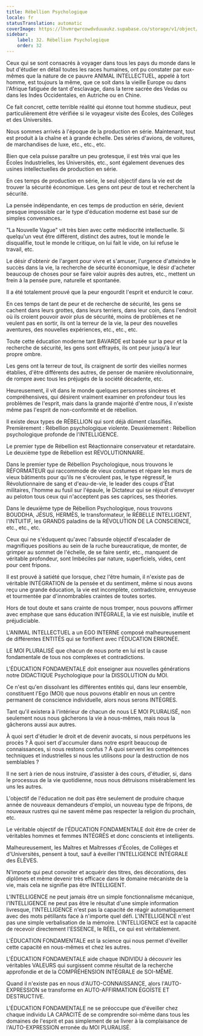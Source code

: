 ```yaml
---
title: Rébellion Psychologique
locale: fr
statusTranslation: automatic
coverImage: https://lhvmrqwrcowdvduuaukz.supabase.co/storage/v1/object/public/strapi-uploads/small_cover-educacion-fundamental.webp-2d51a7828a2b1309555be27f7e2a61a0.webp
sidebar:
    label: 32. Rébellion Psychologique
    order: 32
---
```

Ceux qui se sont consacrés à voyager dans tous les pays du monde dans le but d'étudier en détail toutes les races humaines, ont pu constater par eux-mêmes que la nature de ce pauvre ANIMAL INTELLECTUEL, appelé à tort homme, est toujours la même, que ce soit dans la vieille Europe ou dans l'Afrique fatiguée de tant d'esclavage, dans la terre sacrée des Vedas ou dans les Indes Occidentales, en Autriche ou en Chine.

Ce fait concret, cette terrible réalité qui étonne tout homme studieux, peut particulièrement être vérifiée si le voyageur visite des Écoles, des Collèges et des Universités.

Nous sommes arrivés à l'époque de la production en série. Maintenant, tout est produit à la chaîne et à grande échelle. Des séries d'avions, de voitures, de marchandises de luxe, etc., etc., etc.

Bien que cela puisse paraître un peu grotesque, il est très vrai que les Écoles Industrielles, les Universités, etc., sont également devenues des usines intellectuelles de production en série.

En ces temps de production en série, le seul objectif dans la vie est de trouver la sécurité économique. Les gens ont peur de tout et recherchent la sécurité.

La pensée indépendante, en ces temps de production en série, devient presque impossible car le type d'éducation moderne est basé sur de simples convenances.

"La Nouvelle Vague" vit très bien avec cette médiocrité intellectuelle. Si quelqu'un veut être différent, distinct des autres, tout le monde le disqualifie, tout le monde le critique, on lui fait le vide, on lui refuse le travail, etc.

Le désir d'obtenir de l'argent pour vivre et s'amuser, l'urgence d'atteindre le succès dans la vie, la recherche de sécurité économique, le désir d'acheter beaucoup de choses pour se faire valoir auprès des autres, etc., mettent un frein à la pensée pure, naturelle et spontanée.

Il a été totalement prouvé que la peur engourdit l'esprit et endurcit le cœur.

En ces temps de tant de peur et de recherche de sécurité, les gens se cachent dans leurs grottes, dans leurs terriers, dans leur coin, dans l'endroit où ils croient pouvoir avoir plus de sécurité, moins de problèmes et ne veulent pas en sortir, ils ont la terreur de la vie, la peur des nouvelles aventures, des nouvelles expériences, etc., etc., etc.

Toute cette éducation moderne tant BAVARDE est basée sur la peur et la recherche de sécurité, les gens sont effrayés, ils ont peur jusqu'à leur propre ombre.

Les gens ont la terreur de tout, ils craignent de sortir des vieilles normes établies, d'être différents des autres, de penser de manière révolutionnaire, de rompre avec tous les préjugés de la société décadente, etc.

Heureusement, il vit dans le monde quelques personnes sincères et compréhensives, qui désirent vraiment examiner en profondeur tous les problèmes de l'esprit, mais dans la grande majorité d'entre nous, il n'existe même pas l'esprit de non-conformité et de rébellion.

Il existe deux types de RÉBELLION qui sont déjà dûment classifiés. Premièrement : Rébellion psychologique violente. Deuxièmement : Rébellion psychologique profonde de l'INTELLIGENCE.

Le premier type de Rébellion est Réactionnaire conservateur et retardataire. Le deuxième type de Rébellion est RÉVOLUTIONNAIRE.

Dans le premier type de Rébellion Psychologique, nous trouvons le RÉFORMATEUR qui raccommode de vieux costumes et répare les murs de vieux bâtiments pour qu'ils ne s'écroulent pas, le type régressif, le Révolutionnaire de sang et d'eau-de-vie, le leader des coups d'État militaires, l'homme au fusil sur l'épaule, le Dictateur qui se réjouit d'envoyer au peloton tous ceux qui n'acceptent pas ses caprices, ses théories.

Dans le deuxième type de Rébellion Psychologique, nous trouvons BOUDDHA, JÉSUS, HERMÈS, le transformateur, le RÉBELLE INTELLIGENT, l'INTUITIF, les GRANDS paladins de la RÉVOLUTION DE LA CONSCIENCE, etc., etc., etc.

Ceux qui ne s'éduquent qu'avec l'absurde objectif d'escalader de magnifiques positions au sein de la ruche bureaucratique, de monter, de grimper au sommet de l'échelle, de se faire sentir, etc., manquent de véritable profondeur, sont Imbéciles par nature, superficiels, vides, cent pour cent fripons.

Il est prouvé à satiété que lorsque, chez l'être humain, il n'existe pas de véritable INTÉGRATION de la pensée et du sentiment, même si nous avons reçu une grande éducation, la vie est incomplète, contradictoire, ennuyeuse et tourmentée par d'innombrables craintes de toutes sortes.

Hors de tout doute et sans crainte de nous tromper, nous pouvons affirmer avec emphase que sans éducation INTÉGRALE, la vie est nuisible, inutile et préjudiciable.

L'ANIMAL INTELLECTUEL a un EGO INTERNE composé malheureusement de différentes ENTITÉS qui se fortifient avec l'ÉDUCATION ERRONÉE.

LE MOI PLURALISÉ que chacun de nous porte en lui est la cause fondamentale de tous nos complexes et contradictions.

L'ÉDUCATION FONDAMENTALE doit enseigner aux nouvelles générations notre DIDACTIQUE Psychologique pour la DISSOLUTION du MOI.

Ce n'est qu'en dissolvant les différentes entités qui, dans leur ensemble, constituent l'Ego (MOI) que nous pouvons établir en nous un centre permanent de conscience individuelle, alors nous serons INTÈGRES.

Tant qu'il existera à l'intérieur de chacun de nous LE MOI PLURALISÉ, non seulement nous nous gâcherons la vie à nous-mêmes, mais nous la gâcherons aussi aux autres.

À quoi sert d'étudier le droit et de devenir avocats, si nous perpétuons les procès ? À quoi sert d'accumuler dans notre esprit beaucoup de connaissances, si nous restons confus ? À quoi servent les compétences techniques et industrielles si nous les utilisons pour la destruction de nos semblables ?

Il ne sert à rien de nous instruire, d'assister à des cours, d'étudier, si, dans le processus de la vie quotidienne, nous nous détruisons misérablement les uns les autres.

L'objectif de l'éducation ne doit pas être seulement de produire chaque année de nouveaux demandeurs d'emploi, un nouveau type de fripons, de nouveaux rustres qui ne savent même pas respecter la religion du prochain, etc.

Le véritable objectif de l'ÉDUCATION FONDAMENTALE doit être de créer de véritables hommes et femmes INTÉGRÉS et donc conscients et intelligents.

Malheureusement, les Maîtres et Maîtresses d'Écoles, de Collèges et d'Universités, pensent à tout, sauf à éveiller l'INTELLIGENCE INTÉGRALE des ÉLÈVES.

N'importe qui peut convoiter et acquérir des titres, des décorations, des diplômes et même devenir très efficace dans le domaine mécaniste de la vie, mais cela ne signifie pas être INTELLIGENT.

L'INTELLIGENCE ne peut jamais être un simple fonctionnalisme mécanique, l'INTELLIGENCE ne peut pas être le résultat d'une simple information livresque, l'INTELLIGENCE n'est pas la capacité de réagir automatiquement avec des mots pétillants face à n'importe quel défi. L'INTELLIGENCE n'est pas une simple verbalisation de la mémoire. L'INTELLIGENCE est la capacité de recevoir directement l'ESSENCE, le RÉEL, ce qui est véritablement.

L'ÉDUCATION FONDAMENTALE est la science qui nous permet d'éveiller cette capacité en nous-mêmes et chez les autres.

L'ÉDUCATION FONDAMENTALE aide chaque INDIVIDU à découvrir les véritables VALEURS qui surgissent comme résultat de la recherche approfondie et de la COMPRÉHENSION INTÉGRALE de SOI-MÊME.

Quand il n'existe pas en nous d'AUTO-CONNAISSANCE, alors l'AUTO-EXPRESSION se transforme en AUTO-AFFIRMATION ÉGOÏSTE ET DESTRUCTIVE.

L'ÉDUCATION FONDAMENTALE ne se préoccupe que d'éveiller chez chaque individu LA CAPACITÉ de se comprendre soi-même dans tous les domaines de l'esprit et pas simplement de se livrer à la complaisance de l'AUTO-EXPRESSION erronée du MOI PLURALISÉ.

